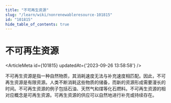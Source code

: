 ```yaml
---
title: "不可再生资源"
slug: "/learn/wiki/nonrenewableresource-101815"
id: "101815"
hide_table_of_contents: true
---
```



# 不可再生资源

<ArticleMeta id={101815} updatedAt={'2023-09-26 13:58:58'} />
<div className='border-solid border-b border-t-0 my-4 border-[var(--ifm-color-gray-300)]' />

不可再生资源是指一种自然物质，其消耗速度无法与补充速度相匹配。因此，不可再生资源是有限资源。人类不断消耗这些物质的储备，而新的资源形成需要漫长的时间。不可再生资源的例子包括石油、天然气和煤等化石燃料。不可再生资源的相对应概念是可再生资源。可再生资源的供应可以自然地进行补充或持续存在。
